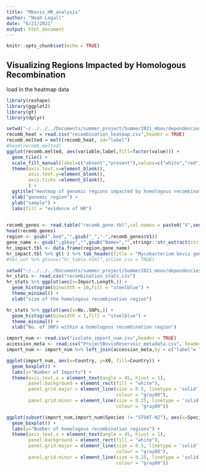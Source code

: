 ---
title: "Mbovis_HR_analysis"
author: "Noah Legall"
date: "6/21/2021"
output: html_document
---

```{r setup, include=FALSE}
knitr::opts_chunk$set(echo = TRUE)
```

## Visualizing Regions Impacted by Homologous Recombination 
load in the heatmap data

```{r}
library(reshape)
library(ggplot2)
library(gt)
library(dplyr)
```

```{r}
setwd("~/../../../Documents/summer_project/Summer2021_mbov/dependencies/")
recomb_heat = read.csv("recombination_heatmap.csv",header = TRUE)
recomb.melted = melt(recomb_heat, id="label")
#head(recomb.melted)
ggplot(recomb.melted, aes(variable,label,fill=factor(value))) + 
  geom_tile() + 
  scale_fill_manual(label=c("absent","present"),values=c("white","red")) +
  theme(axis.text.x=element_blank(),
        axis.text.y=element_blank(),
        axis.ticks =element_blank(),
        ) +
  ggtitle("Heatmap of genomic regions impacted by homologous recombination") +
  xlab("genomic region") + 
  ylab("sample") +
  labs(fill = "evidence of HR")
  
```

```{r}
recomb_genes <- read.table("recomb_gene.tbl",col.names = paste0("V",seq_len(10)), fill=TRUE)
head(recomb_genes) 
region <- gsub(".bed","",gsub("_","-",recomb_genes$V1))
gene_name <- gsub(";gbkey","",gsub("Name=","",stringr::str_extract(string = recomb_genes$V10,pattern = "Name=.*;gbkey")))
hr_impact.tbl <- data.frame(region,gene_name)
hr_impact.tbl %>% gt( ) %>% tab_header(title = "Mycobacterium bovis genes impacted by homologous recombination") 
#tbl_out %>% gtsave("hr_table.html",inline_css = TRUE)
```

```{r}
setwd("~/../../../Documents/summer_project/Summer2021_mbov/dependencies/")
hr_stats <- read.csv("recombination_stats.csv")
hr_stats %>% ggplot(aes(x=Import.Length,)) + 
  geom_histogram(binwidth = 10,fill = "steelblue") +
  theme_minimal() +
  xlab("size of the homologous recombination region")

hr_stats %>% ggplot(aes(x=No..SNPs,)) + 
  geom_histogram(binwidth = 1,fill = "steelblue") +
  theme_minimal() +
  xlab("No. of SNPs within a homologous recombination region")

import_num <- read.csv("isolate_import_num.csv",header = TRUE)
accession_meta <- read.csv("ProjectBovisReservoir_metadata.csv", header = TRUE, stringsAsFactors = FALSE)
import_num <- import_num %>% left_join(accession_meta,by = c("label"= "ï..Sample"))

ggplot(import_num, aes(x=Country, y=X0, fill=Country)) + 
  geom_boxplot() +
  labs(y="Number of Imports") +
  theme(axis.text.x = element_text(angle = 45, hjust = 1),
        panel.background = element_rect(fill = "white"),
        panel.grid.major = element_line(size = 0.5, linetype = 'solid',
                                        colour = "gray80"), 
        panel.grid.minor = element_line(size = 0.25, linetype = 'solid',
                                        colour = "gray80")) 

ggplot(subset(import_num,import_num$Species != "STOAT-NZ"), aes(x=Species, y=X0, fill=Species)) + 
  geom_boxplot() + 
  labs(y="Number of homologous recombination regions") +
  theme(axis.text.x = element_text(angle = 45, hjust = 1),
        panel.background = element_rect(fill = "white"),
        panel.grid.major = element_line(size = 0.5, linetype = 'solid',
                                        colour = "gray80"), 
        panel.grid.minor = element_line(size = 0.25, linetype = 'solid',
                                        colour = "gray80"))

```